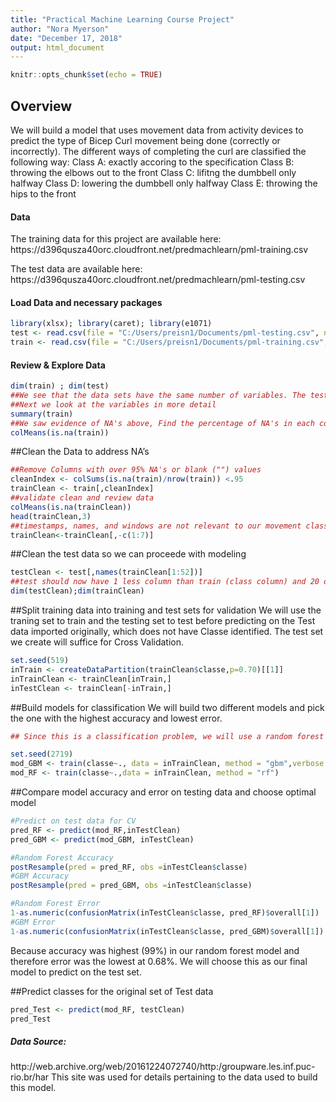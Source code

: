 ```yaml
---
title: "Practical Machine Learning Course Project"
author: "Nora Myerson"
date: "December 17, 2018"
output: html_document
---
```


```r
knitr::opts_chunk$set(echo = TRUE)
```

## Overview
We will build a model that uses movement data from activity devices to predict the type of Bicep Curl movement being done (correctly or incorrectly). The different ways of completing the curl are classified the following way:
  Class A: exactly accoring to the specification
  Class B: throwing the elbows out to the front
  Class C: lifitng the dumbbell only halfway
  Class D: lowering the dumbbell only halfway
  Class E: throwing the hips to the front
  
#### Data
The training data for this project are available here:
https://d396qusza40orc.cloudfront.net/predmachlearn/pml-training.csv

The test data are available here:
https://d396qusza40orc.cloudfront.net/predmachlearn/pml-testing.csv

#### Load Data and necessary packages
```r
library(xlsx); library(caret); library(e1071)
test <- read.csv(file = "C:/Users/preisn1/Documents/pml-testing.csv", na.strings = c("NA","","#DIV/0!"))
train <- read.csv(file = "C:/Users/preisn1/Documents/pml-training.csv",na.strings = c("NA","","#DIV/0!"))
```
#### Review & Explore Data
```r
dim(train) ; dim(test)
##We see that the data sets have the same number of variables. The test set can be used for cross validation of the model built on the training set.
##Next we look at the variables in more detail
summary(train)
##We saw evidence of NA's above, Find the percentage of NA's in each column
colMeans(is.na(train))
```

##Clean the Data to address NA's
```r
##Remove Columns with over 95% NA's or blank ("") values
cleanIndex <- colSums(is.na(train)/nrow(train)) <.95
trainClean <- train[,cleanIndex]
##validate clean and review data
colMeans(is.na(trainClean))
head(trainClean,3)
##timestamps, names, and windows are not relevant to our movement classification prediction so we can remove columns 1-7 them from the set.
trainClean<-trainClean[,-c(1:7)]
``` 

##Clean the test data so we can proceede with modeling 
```r
testClean <- test[,names(trainClean[1:52])]
##test should now have 1 less column than train (class column) and 20 observations
dim(testClean);dim(trainClean)
```

##Split training data into training and test sets for validation
We will use the traning set to train and the testing set to test before predicting on the Test data imported originally, which does not have Classe identified. The test set we create will suffice for Cross Validation.
```r
set.seed(519)
inTrain <- createDataPartition(trainClean$classe,p=0.70)[[1]]
inTrainClean <- trainClean[inTrain,]
inTestClean <- trainClean[-inTrain,]
```

##Build models for classification
We will build two different models and pick the one with the highest accuracy and lowest error.
```r
## Since this is a classification problem, we will use a random forest (rf) and Stochastic Gradient Boosing (gbm) to classify the types of Bicep Curls being performed.

set.seed(2719)
mod_GBM <- train(classe~., data = inTrainClean, method = "gbm",verbose = FALSE )
mod_RF <- train(classe~.,data = inTrainClean, method = "rf")
```


##Compare model accuracy and error on testing data and choose optimal model
```r
#Predict on test data for CV
pred_RF <- predict(mod_RF,inTestClean)
pred_GBM <- predict(mod_GBM, inTestClean)

#Random Forest Accuracy
postResample(pred = pred_RF, obs =inTestClean$classe)
#GBM Accuracy
postResample(pred = pred_GBM, obs =inTestClean$classe)

#Random Forest Error
1-as.numeric(confusionMatrix(inTestClean$classe, pred_RF)$overall[1])
#GBM Error
1-as.numeric(confusionMatrix(inTestClean$classe, pred_GBM)$overall[1])

```
Because accuracy was highest (99%) in our random forest model and therefore error was the lowest at 0.68%. We will choose this as our final model to predict on the test set.  

##Predict classes for the original set of Test data
```r
pred_Test <- predict(mod_RF, testClean)
pred_Test
```

##### Data Source:
http://web.archive.org/web/20161224072740/http:/groupware.les.inf.puc-rio.br/har
This site was used for details pertaining to the data used to build this model.
